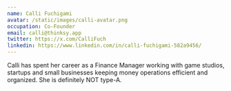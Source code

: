 ```yaml
---
name: Calli Fuchigami
avatar: /static/images/calli-avatar.png
occupation: Co-Founder
email: calli@thinksy.app
twitter: https://x.com/CalliFuch
linkedin: https://www.linkedin.com/in/calli-fuchigami-582a9456/
---
```


Calli has spent her career as a Finance Manager working with game studios, startups and small businesses keeping money operations efficient and organized. She is definitely NOT type-A.